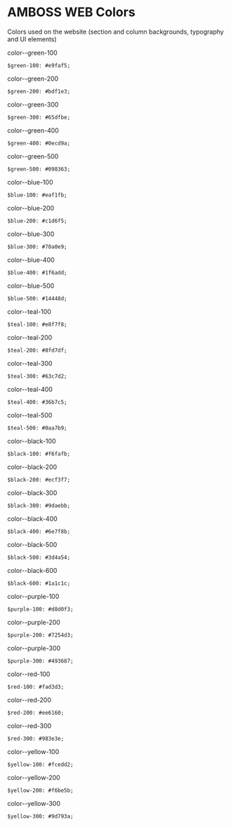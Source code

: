 
<Meta title="Design system/3. Colors" />

# AMBOSS WEB Colors
Colors used on the website (section and column backgrounds, typography and UI elements)

<div className="crow">

<div className="ccolumn">

<div className="color color--green-100">
color--green-100

    $green-100: #e9faf5;

</div>

<div className="color color--green-200">
color--green-200

    $green-200: #bdf1e3;

</div>

<div className="color color--green-300">
color--green-300

    $green-300: #65dfbe;

</div>

<div className="color color--green-400">
color--green-400

    $green-400: #0ecd9a;

</div>

<div className="color color--green-500">
color--green-500

    $green-500: #098363;

</div>

</div>

<div className="ccolumn">

<div className="color color--blue-100">
color--blue-100

    $blue-100: #eaf1fb;

</div>

<div className="color color--blue-200">
color--blue-200

    $blue-200: #c1d6f5;

</div>

<div className="color color--blue-300">
color--blue-300

    $blue-300: #70a0e9;

</div>

<div className="color color--blue-400">
color--blue-400

    $blue-400: #1f6add;

</div>

<div className="color color--blue-500">
color--blue-500

    $blue-500: #14448d;

</div>

</div>

<div className="ccolumn">

<div className="color color--teal-100">
color--teal-100

    $teal-100: #e8f7f8;

</div>

<div className="color color--teal-200">
color--teal-200

    $teal-200: #8fd7df;

</div>

<div className="color color--teal-300">
color--teal-300

    $teal-300: #63c7d2;

</div>

<div className="color color--teal-400">
color--teal-400

    $teal-400: #36b7c5;

</div>

<div className="color color--teal-500">
color--teal-500

    $teal-500: #0aa7b9;

</div>

</div>

<div className="ccolumn">

<div className="color color--black-100">
color--black-100

    $black-100: #f6fafb;

</div>

<div className="color color--black-200">
color--black-200

    $black-200: #ecf3f7;

</div>

<div className="color color--black-300">
color--black-300

    $black-300: #9daebb;

</div>

<div className="color color--black-400">
color--black-400

    $black-400: #6e7f8b;

</div>

<div className="color color--black-500">
color--black-500

    $black-500: #3d4a54;

</div>

<div className="color color--black-600">
color--black-600

    $black-600: #1a1c1c;

</div>

</div>

</div>

<!-- new row -->

<div className="crow">

<div className="ccolumn">

<div className="color color--purple-100">
color--purple-100

    $purple-100: #d8d0f3;

</div>

<div className="color color--purple-200">
color--purple-200

    $purple-200: #7254d3;

</div>

<div className="color color--purple-300">
color--purple-300

    $purple-300: #493687;

</div>

</div>

<div className="ccolumn">

<div className="color color--red-100">
color--red-100

    $red-100: #fad3d3;

</div>

<div className="color color--red-200">
color--red-200

    $red-200: #ee6160;

</div>

<div className="color color--red-300">
color--red-300

    $red-300: #983e3e;

</div>

</div>

<div className="ccolumn">

<div className="color color--yellow-100">
color--yellow-100

    $yellow-100: #fcedd2;

</div>

<div className="color color--yellow-200">
color--yellow-200

    $yellow-200: #f6be5b;

</div>

<div className="color color--yellow-300">
color--yellow-300

    $yellow-300: #9d793a;

</div>

</div>



</div>